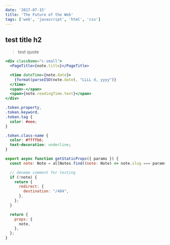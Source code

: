 ```yaml
---
date: '2017-07-15'
title: 'The Future of the Web'
tags: ['web', 'javascript', 'html', 'css']
---
```


## test title h2

> test quote

```jsx
<div className="c-small">
  <PageTitle>{note.title}</PageTitle>

  <time dateTime={note.date}>
    {format(parseISO(note.date), "LLLL d, yyyy")}
  </time>
  <span>·</span>
  <span>{note.readingTime.text}</span>
</div>
```

```css
.token.property,
.token.keyword,
.token.tag {
  color: #eee;
}

.token.class-name {
  color: #ffffb6;
  text-decoration: underline;
}
```

```javascript
export async function getStaticProps({ params }) {
  const note: Note = allNotes.find((note: Note) => note.slug === params.slug);

  // deneme comment for testing
  if (!note) {
    return {
      redirect: {
        destination: "/404",
      },
    };
  }

  return {
    props: {
      note,
    },
  };
}
```
